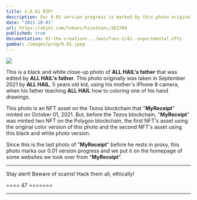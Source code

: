 ```yaml
---
title: v.0.01 RIP!
description: Our 0.01 version progress is marked by this photo originally taken in September 2021 by a 5-year-old son using his mother's iPhone 8 camera.
date: "2021-10-01"
url: https://objkt.com/tokens/hicetnunc/361704
published: true
documentation: 02-the-creations.../waivfves-1/42.-experimental-nfts
gambar: /images/prog/0.01.jpeg
---
```


[![](/images/prog/0.01.jpeg)](/images/prog/0.01.jpeg)

This is a black and white close-up photo of **ALL HAIL's father** that was edited by **ALL HAIL's father**. This photo originally was taken in September 2021 by **ALL HAIL**, 5 years old kid, using his mother's iPhone 8 camera, when his father teaching **ALL HAIL** how to coloring one of his hand drawings.

This photo is an NFT asset on the Tezos blockchain that "**MyReceipt**" minted on October 01, 2021. But, before the Tezos blockchain, "**MyReceipt**" was minted two NFT on the Polygon blockchain, the first NFT's asset using the original color version of this photo and the second NFT's asset using this black and white photo version.

Since this is the last photo of "**MyReceipt**" before he rests in proxy, this photo marks our 0.01 version progress and we put it on the homepage of some websites we took over from "**MyReceipt**".

---

Stay alert! Beware of scams! Hack them all, ethically!

==== 47 =======

---